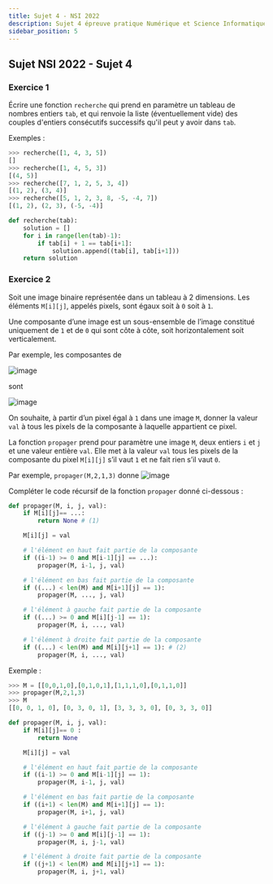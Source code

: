 ```yaml
---
title: Sujet 4 - NSI 2022
description: Sujet 4 épreuve pratique Numérique et Science Informatique 2022
sidebar_position: 5
---
```



## Sujet NSI 2022 - Sujet 4

### Exercice 1

<Tabs>
  <TabItem value="sujet" label="Sujet" default>

Écrire une fonction `recherche` qui prend en paramètre un tableau de nombres entiers
`tab`, et qui renvoie la liste (éventuellement vide) des couples d'entiers consécutifs
successifs qu'il peut y avoir dans `tab`.

Exemples :

```python
>>> recherche([1, 4, 3, 5])
[]
>>> recherche([1, 4, 5, 3])
[(4, 5)]
>>> recherche([7, 1, 2, 5, 3, 4])
[(1, 2), (3, 4)]
>>> recherche([5, 1, 2, 3, 8, -5, -4, 7])
[(1, 2), (2, 3), (-5, -4)]
```

  </TabItem>
  <TabItem value="correction" label="Correction">

```python linenums='1'
def recherche(tab):
    solution = []
    for i in range(len(tab)-1):
        if tab[i] + 1 == tab[i+1]:
            solution.append((tab[i], tab[i+1]))
    return solution

```

  </TabItem>
  
</Tabs>

### Exercice 2

<Tabs>
  <TabItem value="sujet" label="Sujet" default>

Soit une image binaire représentée dans un tableau à 2 dimensions. Les éléments
`M[i][j]`, appelés pixels, sont égaux soit à `0` soit à `1`.

Une composante d’une image est un sous-ensemble de l’image constitué uniquement de
`1` et de `0` qui sont côte à côte, soit horizontalement soit verticalement.

Par exemple, les composantes de

![image](data/252a.png)

sont

![image](data/252b.png)

On souhaite, à partir d’un pixel égal à `1` dans une image `M`, donner la valeur `val` à tous
les pixels de la composante à laquelle appartient ce pixel.

La fonction `propager` prend pour paramètre une image `M`, deux entiers `i` et `j` et une
valeur entière `val`. Elle met à la valeur `val` tous les pixels de la composante du pixel
`M[i][j]` s’il vaut `1` et ne fait rien s’il vaut `0`.

Par exemple, `propager(M,2,1,3)` donne
![image](data/252c.png)

Compléter le code récursif de la fonction `propager` donné ci-dessous :

```python linenums='1'
def propager(M, i, j, val):
    if M[i][j]== ...:
        return None # (1)

    M[i][j] = val

    # l'élément en haut fait partie de la composante
    if ((i-1) >= 0 and M[i-1][j] == ...):
        propager(M, i-1, j, val)

    # l'élément en bas fait partie de la composante
    if ((...) < len(M) and M[i+1][j] == 1):
        propager(M, ..., j, val)

    # l'élément à gauche fait partie de la composante
    if ((...) >= 0 and M[i][j-1] == 1):
        propager(M, i, ..., val)

    # l'élément à droite fait partie de la composante
    if ((...) < len(M) and M[i][j+1] == 1): # (2)
        propager(M, i, ..., val)
```

Exemple :

```python
>>> M = [[0,0,1,0],[0,1,0,1],[1,1,1,0],[0,1,1,0]]
>>> propager(M,2,1,3)
>>> M
[[0, 0, 1, 0], [0, 3, 0, 1], [3, 3, 3, 0], [0, 3, 3, 0]]
```

  </TabItem>
  <TabItem value="correction" label="Correction">

```python linenums='1'
def propager(M, i, j, val):
    if M[i][j]== 0 :
        return None

    M[i][j] = val

    # l'élément en haut fait partie de la composante
    if ((i-1) >= 0 and M[i-1][j] == 1):
        propager(M, i-1, j, val)

    # l'élément en bas fait partie de la composante
    if ((i+1) < len(M) and M[i+1][j] == 1):
        propager(M, i+1, j, val)

    # l'élément à gauche fait partie de la composante
    if ((j-1) >= 0 and M[i][j-1] == 1):
        propager(M, i, j-1, val)

    # l'élément à droite fait partie de la composante
    if ((j+1) < len(M) and M[i][j+1] == 1):
        propager(M, i, j+1, val)

```

  </TabItem>
  
</Tabs>
